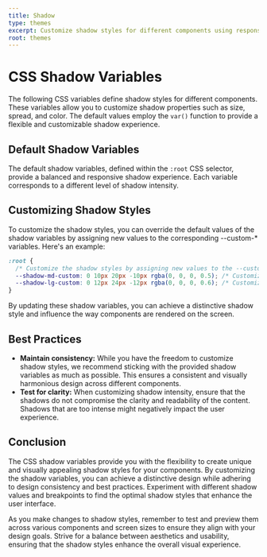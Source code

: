```yaml
---
title: Shadow
type: themes
excerpt: Customize shadow styles for different components using responsive CSS variables. Adjust the shadow size, spread, and color based on your project's design requirements."
root: themes
---
```


# CSS Shadow Variables

The following CSS variables define shadow styles for different components. These variables allow you to customize shadow properties such as size, spread, and color. The default values employ the `var()` function to provide a flexible and customizable shadow experience.

## Default Shadow Variables

The default shadow variables, defined within the `:root` CSS selector, provide a balanced and responsive shadow experience. Each variable corresponds to a different level of shadow intensity.

## Customizing Shadow Styles

To customize the shadow styles, you can override the default values of the shadow variables by assigning new values to the corresponding --custom-\* variables. Here's an example:

```css showLineNumbers title="themes.css"
:root {
  /* Customize the shadow styles by assigning new values to the --custom-* variables. */
  --shadow-md-custom: 0 10px 20px -10px rgba(0, 0, 0, 0.5); /* Customize the shadow for the md breakpoint */
  --shadow-lg-custom: 0 12px 24px -12px rgba(0, 0, 0, 0.6); /* Customize the shadow for the lg breakpoint */
}
```

By updating these shadow variables, you can achieve a distinctive shadow style and influence the way components are rendered on the screen.

## Best Practices

- **Maintain consistency:** While you have the freedom to customize shadow styles, we recommend sticking with the provided shadow variables as much as possible. This ensures a consistent and visually harmonious design across different components.
- **Test for clarity:** When customizing shadow intensity, ensure that the shadows do not compromise the clarity and readability of the content. Shadows that are too intense might negatively impact the user experience.

## Conclusion

The CSS shadow variables provide you with the flexibility to create unique and visually appealing shadow styles for your components. By customizing the shadow variables, you can achieve a distinctive design while adhering to design consistency and best practices. Experiment with different shadow values and breakpoints to find the optimal shadow styles that enhance the user interface.

As you make changes to shadow styles, remember to test and preview them across various components and screen sizes to ensure they align with your design goals. Strive for a balance between aesthetics and usability, ensuring that the shadow styles enhance the overall visual experience.
